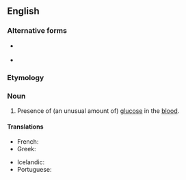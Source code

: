 ==English==
{{wikipedia}}

===Alternative forms===
* {{l|en|glucæmia}} {{qualifier|obsolete}}
* {{l|en|glucohæmia}} {{qualifier|obsolete}}

===Etymology===
{{confix|en|glyco|emia}}

===Noun===
{{en-noun|-}}

# {{lb|en|medicine}} Presence of (an unusual amount of) [[glucose]] in the [[blood]].

====Translations====
{{trans-top|presence of an unusual amount of glucose in the blood}}
* French: {{t+|fr|glycémie|f}}
* Greek: {{t+|el|γλυκαιμία|f}}
{{trans-mid}}
* Icelandic: {{t|is|sykurdreyri|m}}
* Portuguese: {{t+|pt|glicemia|f}}
{{trans-bottom}}